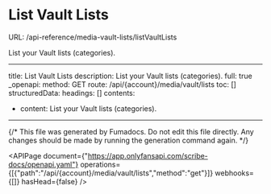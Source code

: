 # List Vault Lists
URL: /api-reference/media-vault-lists/listVaultLists

List your Vault lists (categories).

***

title: List Vault Lists
description: List your Vault lists (categories).
full: true
_openapi:
method: GET
route: /api/{account}/media/vault/lists
toc: []
structuredData:
headings: []
contents:

* content: List your Vault lists (categories).

***

{/* This file was generated by Fumadocs. Do not edit this file directly. Any changes should be made by running the generation command again. */}

<APIPage document={"https://app.onlyfansapi.com/scribe-docs/openapi.yaml"} operations={[{"path":"/api/{account}/media/vault/lists","method":"get"}]} webhooks={[]} hasHead={false} />
